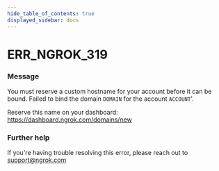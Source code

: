 ```yaml
---
hide_table_of_contents: true
displayed_sidebar: docs
---
```



# ERR_NGROK_319

### Message
You must reserve a custom hostname for your account before it can be bound.
Failed to bind the domain `DOMAIN` for the account `ACCOUNT`'.

Reserve this name on your dashboard: https://dashboard.ngrok.com/domains/new

<ErrorDetails error='err_ngrok_319' />


### Further help
If you're having trouble resolving this error, please reach out to [support@ngrok.com](mailto:support@ngrok.com?subject=Help%20with%20ERR_NGROK_319)

